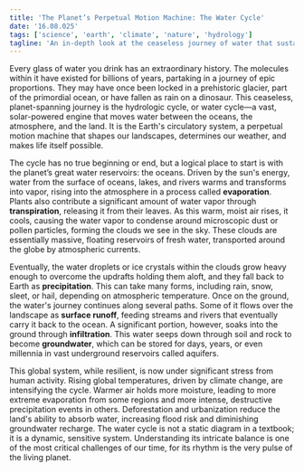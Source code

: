 ```yaml
---
title: 'The Planet’s Perpetual Motion Machine: The Water Cycle'
date: '16.08.025'
tags: ['science', 'earth', 'climate', 'nature', 'hydrology']
tagline: 'An in-depth look at the ceaseless journey of water that sustains all life.'   
---
```


Every glass of water you drink has an extraordinary history. The molecules within it have existed for billions of years, partaking in a journey of epic proportions. They may have once been locked in a prehistoric glacier, part of the primordial ocean, or have fallen as rain on a dinosaur. This ceaseless, planet-spanning journey is the hydrologic cycle, or water cycle—a vast, solar-powered engine that moves water between the oceans, the atmosphere, and the land. It is the Earth's circulatory system, a perpetual motion machine that shapes our landscapes, determines our weather, and makes life itself possible.

The cycle has no true beginning or end, but a logical place to start is with the planet’s great water reservoirs: the oceans. Driven by the sun's energy, water from the surface of oceans, lakes, and rivers warms and transforms into vapor, rising into the atmosphere in a process called **evaporation**. Plants also contribute a significant amount of water vapor through **transpiration**, releasing it from their leaves. As this warm, moist air rises, it cools, causing the water vapor to condense around microscopic dust or pollen particles, forming the clouds we see in the sky. These clouds are essentially massive, floating reservoirs of fresh water, transported around the globe by atmospheric currents.

Eventually, the water droplets or ice crystals within the clouds grow heavy enough to overcome the updrafts holding them aloft, and they fall back to Earth as **precipitation**. This can take many forms, including rain, snow, sleet, or hail, depending on atmospheric temperature. Once on the ground, the water's journey continues along several paths. Some of it flows over the landscape as **surface runoff**, feeding streams and rivers that eventually carry it back to the ocean. A significant portion, however, soaks into the ground through **infiltration**. This water seeps down through soil and rock to become **groundwater**, which can be stored for days, years, or even millennia in vast underground reservoirs called aquifers.

This global system, while resilient, is now under significant stress from human activity. Rising global temperatures, driven by climate change, are intensifying the cycle. Warmer air holds more moisture, leading to more extreme evaporation from some regions and more intense, destructive precipitation events in others. Deforestation and urbanization reduce the land's ability to absorb water, increasing flood risk and diminishing groundwater recharge. The water cycle is not a static diagram in a textbook; it is a dynamic, sensitive system. Understanding its intricate balance is one of the most critical challenges of our time, for its rhythm is the very pulse of the living planet.